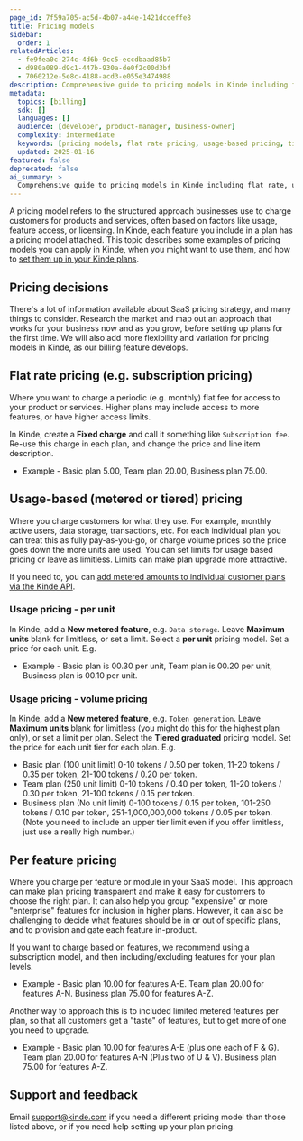 ```yaml
---
page_id: 7f59a705-ac5d-4b07-a44e-1421dcdeffe8
title: Pricing models
sidebar:
  order: 1
relatedArticles:
  - fe9fea0c-274c-4d6b-9cc5-eccdbaad85b7
  - d980a089-d9c1-447b-930a-de0f2c00d3bf
  - 7060212e-5e8c-4188-acd3-e055e3474988
description: Comprehensive guide to pricing models in Kinde including flat rate, usage-based, tiered, and per-feature pricing strategies.
metadata:
  topics: [billing]
  sdk: []
  languages: []
  audience: [developer, product-manager, business-owner]
  complexity: intermediate
  keywords: [pricing models, flat rate pricing, usage-based pricing, tiered pricing, per-feature pricing, SaaS pricing strategy]
  updated: 2025-01-16
featured: false
deprecated: false
ai_summary: >
  Comprehensive guide to pricing models in Kinde including flat rate, usage-based, and tiered pricing strategies.
---
```


A pricing model refers to the structured approach businesses use to charge customers for products and services, often based on factors like usage, feature access, or licensing. In Kinde, each feature you include in a plan has a pricing model attached. This topic describes some examples of pricing models you can apply in Kinde, when you might want to use them, and how to [set them up in your Kinde plans](/billing/manage-plans/create-plans/).

## Pricing decisions 

There's a lot of information available about SaaS pricing strategy, and many things to consider. Research the market and map out an approach that works for your business now and as you grow, before setting up plans for the first time. We will also add more flexibility and variation for pricing models in Kinde, as our billing feature develops.

## Flat rate pricing (e.g. subscription pricing)

Where you want to charge a periodic (e.g. monthly) flat fee for access to your product or services. Higher plans may include access to more features, or have higher access limits. 

In Kinde, create a **Fixed charge** and call it something like `Subscription fee`. Re-use this charge in each plan, and change the price and line item description.

- Example - Basic plan 5.00, Team plan 20.00, Business plan 75.00.

## Usage-based (metered or tiered) pricing

Where you charge customers for what they use. For example, monthly active users, data storage, transactions, etc. For each individual plan you can treat this as fully pay-as-you-go, or charge volume prices so the price goes down the more units are used. You can set limits for usage based pricing or leave as limitless. Limits can make plan upgrade more attractive. 

<Aside>

If you need to, you can [add metered amounts to individual customer plans via the Kinde API](/billing/manage-subscribers/add-metered-usage/). 

</Aside>

### Usage pricing - per unit

In Kinde, add a **New metered feature**, e.g. `Data storage`. Leave **Maximum units** blank for limitless, or set a limit. Select a **per unit** pricing model. Set a price for each unit. E.g.

- Example - Basic plan is 00.30 per unit, Team plan is 00.20 per unit, Business plan is 00.10 per unit.

### Usage pricing - volume pricing

In Kinde, add a **New metered feature**, e.g. `Token generation`. Leave **Maximum units** blank for limitless (you might do this for the highest plan only), or set a limit per plan. Select the **Tiered graduated** pricing model. Set the price for each unit tier for each plan. E.g. 

- Basic plan (100 unit limit) 0-10 tokens / 0.50 per token, 11-20 tokens / 0.35 per token, 21-100 tokens / 0.20 per token.
- Team plan (250 unit limit) 0-10 tokens / 0.40 per token, 11-20 tokens / 0.30 per token, 21-100 tokens / 0.15 per token.
- Business plan (No unit limit) 0-100 tokens / 0.15 per token, 101-250 tokens / 0.10 per token, 251-1,000,000,000 tokens / 0.05 per token. (Note you need to include an upper tier limit even if you offer limitless, just use a really high number.)

## Per feature pricing

Where you charge per feature or module in your SaaS model. This approach can make plan pricing transparent and make it easy for customers to choose the right plan. It can also help you group "expensive" or more "enterprise" features for inclusion in higher plans. However, it can also be challenging to decide what features should be in or out of specific plans, and to provision and gate each feature in-product.

If you want to charge based on features, we recommend using a subscription model, and then including/excluding features for your plan levels. 

- Example - Basic plan 10.00 for features A-E. Team plan 20.00 for features A-N. Business plan 75.00 for features A-Z.

Another way to approach this is to included limited metered features per plan, so that all customers get a "taste" of features, but to get more of one you need to upgrade.

- Example - Basic plan 10.00 for features A-E (plus one each of F & G). Team plan 20.00 for features A-N (Plus two of U & V). Business plan 75.00 for features A-Z.

## Support and feedback

Email support@kinde.com if you need a different pricing model than those listed above, or if you need help setting up your plan pricing.

